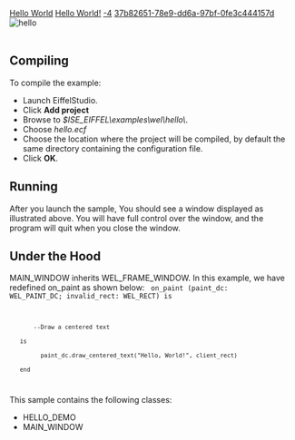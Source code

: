 [[Property:title|Hello World]]
[[Property:link_title|Hello World!]]
[[Property:weight|-4]]
[[Property:uuid|37b82651-78e9-dd6a-97bf-0fe3c444157d]]
[[Image:hello|hello]]  <br/>
<br/>

==Compiling==

To compile the example: 
* Launch EiffelStudio. 
* Click '''Add project'''
* Browse to ''$ISE_EIFFEL\examples\wel\hello\''. 
* Choose ''hello.ecf''
* Choose the location where the project will be compiled, by default the same directory containing the configuration file. 
* Click '''OK'''. 

==Running==

After you launch the sample, You should see a window displayed as illustrated above. You will have full control over the window, and the program will quit when you close the window. 

==Under the Hood==

MAIN_WINDOW inherits WEL_FRAME_WINDOW. In this example, we have redefined on_paint as shown below:
<code>
on_paint (paint_dc: WEL_PAINT_DC; invalid_rect: WEL_RECT) is      
		--Draw a centered text 
	is
	      paint_dc.draw_centered_text("Hello, World!", client_rect)   
	end 
	</code>

{{note| '''Note:''' If you look at MAIN_WINDOW, you will see that it contains many features. However, nearly all of these are features are inherited from WEL_FRAME_WINDOW. }}

This sample contains the following classes: 
* HELLO_DEMO
* MAIN_WINDOW


{{seealso| '''See Also''' <br/>
[[Tutorial Step 3|Tutorial Step3]]  <br/>
[[Common message hooks|Common message hooks]]  }}




